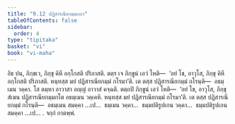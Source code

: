 ```yaml
---
title: "9.12 ปฏิสารณียกมฺมกถา"
tableOfContents: false
sidebar:
  order: 4
type: "tipitaka"
basket: "vi"
book: "vi-maha"
---
```



<DynamicBreadcrumb />

<Division number="414" book="vi-maha">

<Paragraph number="1850" book="vi-maha">
อิธ ปน, ภิกฺขเว, ภิกฺขุ คิหี อกฺโกสติ ปริภาสติ. ตตฺร เจ ภิกฺขูนํ เอวํ โหติ—  ‘อยํ โข, อาวุโส, ภิกฺขุ คิหี อกฺโกสติ ปริภาสติ. หนฺทสฺส มยํ ปฏิสารณียกมฺมํ กโรมา’ติ. เต ตสฺส ปฏิสารณียกมฺมํ กโรนฺติ—  อธมฺเมน วคฺคา. โส ตมฺหา อาวาสา อญฺญํ อาวาสํ คจฺฉติ. ตตฺถปิ ภิกฺขูนํ เอวํ โหติ—  ‘อยํ โข, อาวุโส, ภิกฺขุ สํเฆน ปฏิสารณียกมฺมกโต อธมฺเมน วคฺเคหิ. หนฺทสฺส มยํ ปฏิสารณียกมฺมํ กโรมา’ติ. เต ตสฺส ปฏิสารณียกมฺมํ กโรนฺติ—  อธมฺเมน สมคฺคา …เป…  ธมฺเมน วคฺคา…  ธมฺมปติรูปเกน วคฺคา…  ธมฺมปติรูปเกน สมคฺคา …เป… .

</Paragraph>
</Division>

<Paragraph number="1851" type="center" book="vi-maha">
จกฺกํ กาตพฺพํ.
</Paragraph>